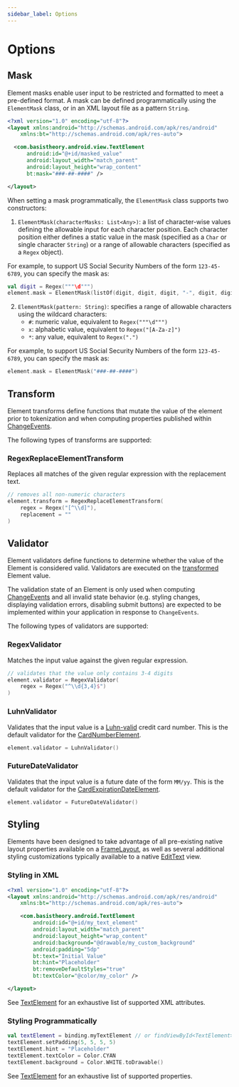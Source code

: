 ```yaml
---
sidebar_label: Options
---
```


# Options

## Mask

Element masks enable user input to be restricted and formatted to meet a pre-defined format. A mask
can be defined programmatically using the `ElementMask` class, or in an XML layout file as a pattern `String`.

```xml showLineNumbers
<?xml version="1.0" encoding="utf-8"?>
<layout xmlns:android="http://schemas.android.com/apk/res/android"
    xmlns:bt="http://schemas.android.com/apk/res-auto">

  <com.basistheory.android.view.TextElement
      android:id="@+id/masked_value"
      android:layout_width="match_parent"
      android:layout_height="wrap_content"
      bt:mask="###-##-####" />

</layout>
```

When setting a mask programmatically, the `ElementMask` class supports two constructors:

1. `ElementMask(characterMasks: List<Any>)`: a list of character-wise values defining the allowable input for each character position.
Each character position either defines a static value in the mask (specified as a `Char` or single
character `String`) or a range of allowable characters (specified as a `Regex` object).

  For example, to support US Social Security Numbers of the form `123-45-6789`, you can specify the mask as:

  ```kotlin showLineNumbers
  val digit = Regex("""\d""")
  element.mask = ElementMask(listOf(digit, digit, digit, "-", digit, digit, "-", digit, digit, digit, digit))
  ```

2. `ElementMask(pattern: String)`: specifies a range of allowable characters using the wildcard characters:
    - `#`: numeric value, equivalent to `Regex("""\d""")`
    - `x`: alphabetic value, equivalent to `Regex("[A-Za-z]")`
    - `*`: any value, equivalent to `Regex(".")`

  For example, to support US Social Security Numbers of the form `123-45-6789`, you can specify the
  mask as:

  ```kotlin showLineNumbers
  element.mask = ElementMask("###-##-####")
  ```

## Transform

Element transforms define functions that mutate the value of the element prior to tokenization and
when computing properties published within [ChangeEvents](./events#changeevent).

The following types of transforms are supported:

### RegexReplaceElementTransform

Replaces all matches of the given regular expression with the replacement text.

```kotlin showLineNumbers
// removes all non-numeric characters
element.transform = RegexReplaceElementTransform(
    regex = Regex("[^\\d]"),
    replacement = ""
)
```

## Validator

Element validators define functions to determine whether the value of the Element is considered valid.
Validators are executed on the [transformed](#transform) Element value.

The validation state of an Element is only used when computing [ChangeEvents](./events#changeevent)
and all invalid state behavior (e.g. styling changes, displaying validation errors,
disabling submit buttons) are expected to be implemented within your application in response to `ChangeEvents`.

The following types of validators are supported:

### RegexValidator

Matches the input value against the given regular expression.

```kotlin
// validates that the value only contains 3-4 digits
element.validator = RegexValidator(
    regex = Regex("^\\d{3,4}$")
)
```

### LuhnValidator

Validates that the input value is a [Luhn-valid](https://en.wikipedia.org/wiki/Luhn_algorithm)
credit card number. This is the default validator for the [CardNumberElement](./types#cardnumberelement).

```kotlin showLineNumbers
element.validator = LuhnValidator()
```

### FutureDateValidator

Validates that the input value is a future date of the form `MM/yy`. This is the default
validator for the [CardExpirationDateElement](./types#cardexpirationdateelement).

```kotlin showLineNumbers
element.validator = FutureDateValidator()
```

## Styling

Elements have been designed to take advantage of all pre-existing native layout properties
available on a [FrameLayout](https://developer.android.com/reference/android/widget/FrameLayout),
as well as several additional styling customizations typically available to a native
[EditText](https://developer.android.com/reference/android/widget/EditText) view.

### Styling in XML

```xml showLineNumbers
<?xml version="1.0" encoding="utf-8"?>
<layout xmlns:android="http://schemas.android.com/apk/res/android"
    xmlns:bt="http://schemas.android.com/apk/res-auto">

    <com.basistheory.android.TextElement
        android:id="@+id/my_text_element"
        android:layout_width="match_parent"
        android:layout_height="wrap_content"
        android:background="@drawable/my_custom_background"
        android:padding="5dp"
        bt:text="Initial Value"
        bt:hint="Placeholder"
        bt:removeDefaultStyles="true"
        bt:textColor="@color/my_color" />

</layout>
```

See [TextElement](./types#xml-attributes) for an exhaustive list of supported XML attributes.

### Styling Programmatically

```kotlin showLineNumbers
val textElement = binding.myTextElement // or findViewById<TextElement>(R.id.my_text_element)
textElement.setPadding(5, 5, 5, 5)
textElement.hint = "Placeholder"
textElement.textColor = Color.CYAN
textElement.background = Color.WHITE.toDrawable()
```

See [TextElement](./types#properties) for an exhaustive list of supported properties.
